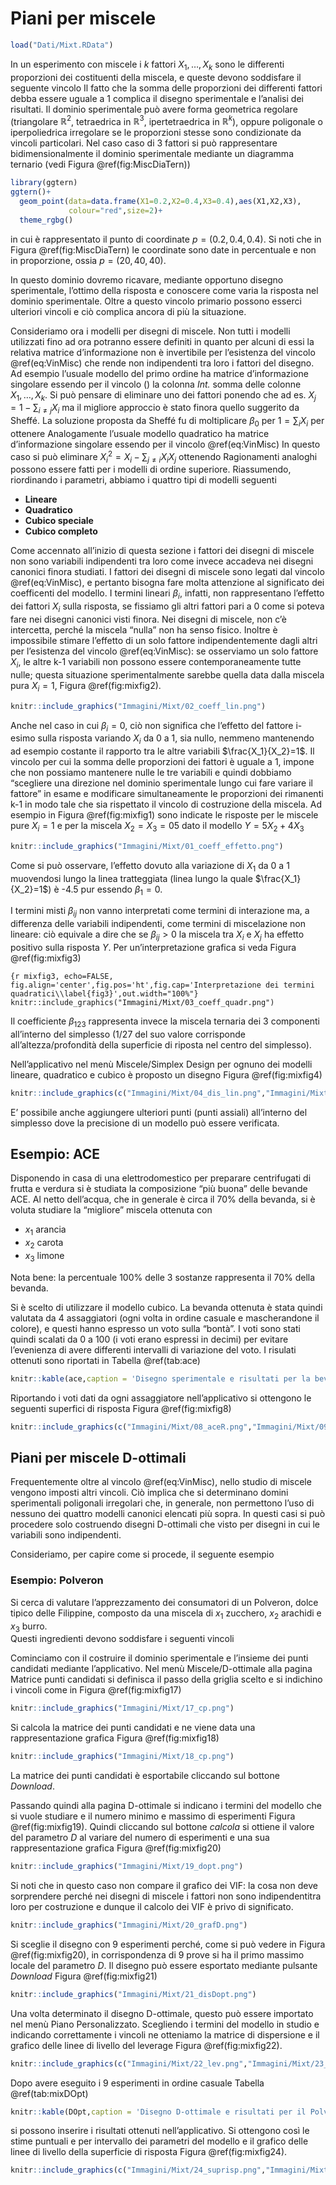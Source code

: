 # Piani per miscele


```r
load("Dati/Mixt.RData")
```

In un esperimento con miscele i $k$ fattori $X_1, \dots, X_k$ sono le differenti proporzioni dei costituenti della miscela, e queste devono soddisfare il seguente vincolo
 \begin{equation}
    X_1+\cdots+X_k=1.
    (\#eq:VinMisc)
 \end{equation}
Il fatto che la somma delle proporzioni dei differenti fattori debba essere uguale a $1$ complica il disegno sperimentale e l'analisi dei risultati. Il dominio sperimentale può avere forma geometrica regolare (triangolare $\mathbb{R}^2$, tetraedrica in $\mathbb{R}^3$, ipertetraedrica in $\mathbb{R}^k$), oppure poligonale o iperpoliedrica irregolare se le proporzioni stesse sono condizionate da vincoli particolari.
Nel caso caso di $3$ fattori si può rappresentare bidimensionalmente il dominio sperimentale mediante un diagramma ternario (vedi Figura \@ref(fig:MiscDiaTern))

```r
library(ggtern)
ggtern()+
  geom_point(data=data.frame(X1=0.2,X2=0.4,X3=0.4),aes(X1,X2,X3),
             colour="red",size=2)+
  theme_rgbg()
```

in cui è rappresentato il punto di coordinate $p=(0.2,0.4,0.4)$. Si noti che in Figura \@ref(fig:MiscDiaTern) le coordinate sono date in percentuale e non in proporzione, ossia $p=(20,40,40)$.

In questo dominio dovremo ricavare, mediante opportuno disegno sperimentale, l'ottimo della risposta e conoscere come varia la risposta nel dominio sperimentale.
Oltre a questo vincolo primario possono esserci ulteriori vincoli e ciò complica ancora di più la situazione.

Consideriamo ora i modelli per disegni di miscele. Non tutti i modelli utilizzati fino ad ora potranno essere definiti in quanto per alcuni di essi la relativa matrice d'informazione non è invertibile per l'esistenza del vincolo \@ref(eq:VinMisc) che rende non indipendenti tra loro i fattori del disegno. 
Ad esempio l'usuale modello del primo ordine
\begin{equation*}
    Y=\beta_0+\sum_{i=1}^k\beta_iX_i+\epsilon
\end{equation*}
ha matrice d'informazione singolare essendo per il vincolo (\ref{eq:VinMisc}) la colonna *Int.* somma delle colonne $X_1,\dots,X_k$. Si può pensare di eliminare uno dei fattori ponendo che ad es. $X_j=1-\sum_{i\neq j}X_i$ ma il migliore approccio è stato finora quello suggerito da Sheffé. La soluzione proposta da Sheffé fu  di moltiplicare $\beta_0$ per $1=\sum_iX_i$ per ottenere
\begin{equation*}
    Y=\sum_{i=1}^k(\beta_0+\beta_i)X_i+\epsilon.
\end{equation*}
Analogamente l'usuale modello quadratico
\begin{equation*}
    Y=\sum_{i=1}^k\beta_iX_i+\sum_{i=1}^k\sum_{j>i}\beta_{ij}X_iX_j+\sum_{i=1}^k\beta_{ii}X_i^2+
    \epsilon
\end{equation*}
ha matrice d'informazione singolare essendo per il vincolo \@ref(eq:VinMisc)
\begin{equation*}
    X_i^2=X_iX_i=X_i(1-\sum_{j\neq i}X_j)=X_i-\sum_{j\neq i}X_iX_j.
\end{equation*}
In questo caso si può eliminare
$X_i^2=X_i-\sum_{j\neq i}X_iX_j$ ottenendo
\begin{equation*}
    Y=\sum_{i=1}^k(\beta_i+\beta_{ii})X_i++\sum_{i=1}^k\sum_{j>i}(\beta_{ij}-\beta_{ii}-\beta_{jj})X_iX_j
    +\epsilon.
\end{equation*}
Ragionamenti analoghi possono essere fatti per i modelli di ordine superiore.
Riassumendo, riordinando i parametri, abbiamo i quattro tipi di modelli seguenti

- **Lineare**
\begin{equation*}
    Y=\sum_{i=1}^k\beta_iX_i+\epsilon
\end{equation*}
- **Quadratico**
\begin{equation*}
    Y=\sum_{i=1}^k\beta_iX_i+\sum_{i=1}^k\sum_{j>i}\beta_{ij}X_iX_j+\epsilon
\end{equation*}
- **Cubico speciale**
\begin{equation*}
    Y=\sum_{i=1}^k\beta_iX_i+\sum_{i=1}^k\sum_{j>i}\beta_{ij}X_iX_j+
    +\sum_{i=1}^k\sum_{j>i}\sum_{k>j}\beta_{ijk}X_iX_jX_k+\epsilon
\end{equation*}
- **Cubico completo**
\begin{equation*}
    Y=\sum_{i=1}^k\beta_iX_i+\sum_{i=1}^k\sum_{j>i}\beta_{ij}X_iX_j+
    +\sum_{i=1}^k\sum_{j>i}\delta_{ij}X_iX_j(X_i-X_j)+
    +\sum_{i=1}^k\sum_{j>i}\sum_{k>j}\beta_{ijk}X_iX_jX_k+\epsilon.
\end{equation*}

Come accennato all'inizio di questa sezione i fattori dei disegni di miscele non sono  variabili indipendenti tra loro come invece accadeva nei disegni canonici finora studiati. I fattori dei disegni di miscele sono legati dal vincolo \@ref(eq:VinMisc), e pertanto bisogna fare molta attenzione al significato dei coefficenti del modello. I termini lineari $\beta_i$, infatti, non rappresentano l'effetto dei fattori $X_i$ sulla risposta, se fissiamo gli altri fattori pari a 0 come si poteva fare nei disegni canonici visti finora. Nei disegni di miscele, non c'è intercetta, perché la miscela "nulla" non ha senso fisico. Inoltre è impossibile stimare l'effetto di un solo fattore indipendentemente dagli altri per l'esistenza del vincolo \@ref(eq:VinMisc): se osserviamo un solo fattore $X_i$, le altre k-1 variabili non possono essere contemporaneamente tutte nulle; questa situazione sperimentalmente sarebbe quella data dalla miscela pura $X_i=1$, Figura \@ref(fig:mixfig2).

```r
knitr::include_graphics("Immagini/Mixt/02_coeff_lin.png")
```

Anche nel caso in cui $\beta_i=0$, ciò non significa che l'effetto del fattore i-esimo sulla risposta variando $X_i$  da 0 a 1, sia nullo, nemmeno mantenendo ad esempio costante il rapporto tra le altre variabili $\frac{X_1}{X_2}=1$. Il vincolo per cui la somma delle proporzioni dei fattori è uguale a 1, impone che non possiamo mantenere nulle le tre variabili e quindi dobbiamo "scegliere una direzione nel dominio sperimentale lungo cui fare variare il fattore" in esame e modificare simultaneamente le proporzioni dei rimanenti k-1 in modo tale che sia rispettato il vincolo di costruzione della miscela. Ad esempio in Figura \@ref(fig:mixfig1) sono indicate le risposte per le miscele pure $X_i=1$ e per la miscela $X_2=X_3=05$ dato il modello $Y=5X_2+4X_3$

```r
knitr::include_graphics("Immagini/Mixt/01_coeff_effetto.png")
```

Come si può osservare, l'effetto dovuto alla variazione di $X_1$ da 0 a 1 muovendosi lungo la linea tratteggiata (linea lungo la quale $\frac{X_1}{X_2}=1$) è -4.5 pur essendo $\beta_1=0$.


I termini misti $\beta_{ij}$ non vanno interpretati come termini di interazione ma, a differenza delle variabili indipendenti, come termini di miscelazione non lineare: ciò equivale a dire che se $\beta_{ij}>0$ la miscela tra $X_i$ e $X_j$ ha effetto positivo sulla risposta $Y$. Per un'interpretazione grafica si veda Figura \@ref(fig:mixfig3)

```{r mixfig3, echo=FALSE, fig.align='center',fig.pos='ht',fig.cap='Interpretazione dei termini quadratici\\label{fig3}',out.width="100%"}
knitr::include_graphics("Immagini/Mixt/03_coeff_quadr.png")
```

Il coefficiente $\beta_{123}$ rappresenta invece la miscela ternaria dei 3 componenti all'interno del simplesso (1/27 del suo valore corrisponde all'altezza/profondità della superficie di riposta nel centro del simplesso).


Nell'applicativo nel menù Miscele/Simplex Design per ognuno dei modelli lineare, quadratico e cubico è proposto un disegno Figura \@ref(fig:mixfig4)

```r
knitr::include_graphics(c("Immagini/Mixt/04_dis_lin.png","Immagini/Mixt/05_dis_quad.png","Immagini/Mixt/06_dis_cub.png","Immagini/Mixt/07_dis_cub.png"))
```

E' possibile anche aggiungere ulteriori punti (punti assiali) all'interno del simplesso dove la precisione di un modello può essere verificata.

## Esempio: ACE

Disponendo in casa di una elettrodomestico per preparare centrifugati di frutta e verdura si è studiata la composizione "più buona" delle bevande ACE. Al netto dell'acqua, che in generale è circa il 70% della bevanda, si è voluta studiare la "migliore" miscela ottenuta con 

+ $x_1$ arancia
+ $x_2$ carota
+ $x_3$ limone

Nota bene: la percentuale 100% delle 3 sostanze rappresenta il 70% della bevanda.

Si è scelto di utilizzare il modello cubico. La bevanda ottenuta è stata quindi valutata da 4 assaggiatori (ogni volta in ordine casuale e mascherandone il colore), e questi hanno espresso un voto sulla "bontà". I voti sono stati quindi scalati da 0 a 100 (i voti erano espressi in decimi) per evitare l'evenienza di avere differenti intervalli di variazione del voto. I risulati ottenuti sono riportati in Tabella \@ref(tab:ace)

```r
knitr::kable(ace,caption = 'Disegno sperimentale e risultati per la bevanda ACE')
```

Riportando i voti dati da ogni assaggiatore nell'applicativo si ottengono le seguenti superfici di risposta Figura \@ref(fig:mixfig8)

```r
knitr::include_graphics(c("Immagini/Mixt/08_aceR.png","Immagini/Mixt/09_aceP.png","Immagini/Mixt/10_aceM.png","Immagini/Mixt/11_aceD.png"))
```

\newpage
## Piani per miscele D-ottimali
Frequentemente oltre al vincolo \@ref(eq:VinMisc), nello studio di miscele vengono imposti altri vincoli. Ciò implica che si determinano domini sperimentali poligonali irregolari che, in generale, non permettono l'uso di nessuno dei quattro modelli canonici elencati più sopra. In questi casi si può procedere solo costruendo disegni D-ottimali che visto per disegni in cui le variabili sono indipendenti. 

Consideriamo, per capire come si procede, il seguente esempio

### Esempio: Polveron
Si cerca di valutare l'apprezzamento dei consumatori di un Polveron, dolce tipico delle Filippine, composto da una miscela di $x_1$ zucchero, $x_2$ arachidi e $x_3$ burro.   
Questi ingredienti devono soddisfare i seguenti vincoli
\begin{eqnarray*}
  0.00& \leq x1 \leq & 0.80\\
  0.10&\leq x2 \leq & 0.95 \\
  0.05&\leq x3 \leq & 0.50
\end{eqnarray*}

Cominciamo con il costruire il dominio sperimentale e l'insieme dei punti candidati mediante l'applicativo. Nel menù Miscele/D-ottimale alla pagina Matrice punti candidati si definisca il passo della griglia scelto e si indichino i vincoli come in Figura \@ref(fig:mixfig17)

```r
knitr::include_graphics("Immagini/Mixt/17_cp.png")
```

Si calcola la matrice dei punti candidati e ne viene data una rappresentazione grafica Figura \@ref(fig:mixfig18)

```r
knitr::include_graphics("Immagini/Mixt/18_cp.png")
```

La matrice dei punti candidati è esportabile cliccando sul bottone *Download*. 

Passando quindi alla pagina D-ottimale si indicano i termini del modello che si vuole studiare e il numero minimo e massimo di esperimenti Figura \@ref(fig:mixfig19). Quindi cliccando sul bottone *calcola* si ottiene il valore del parametro $D$ al variare del numero di esperimenti e una sua rappresentazione grafica Figura \@ref(fig:mixfig20)

```r
knitr::include_graphics("Immagini/Mixt/19_dopt.png")
```
Si noti che in questo caso non compare il grafico dei VIF: la cosa non deve sorprendere perché nei disegni di miscele i fattori non sono indipendentitra loro  per costruzione e dunque il calcolo dei VIF è privo di significato.

```r
knitr::include_graphics("Immagini/Mixt/20_grafD.png")
```

Si sceglie il disegno con 9 esperimenti perché, come si può vedere in Figura \@ref(fig:mixfig20), in corrispondenza di 9 prove si ha il primo massimo locale del parametro $D$. Il disegno può essere esportato mediante pulsante *Download* Figura \@ref(fig:mixfig21)

```r
knitr::include_graphics("Immagini/Mixt/21_disDopt.png")
```

Una volta determinato il disegno D-ottimale, questo può essere importato nel menù Piano Personalizzato. Scegliendo i termini del modello in studio e indicando correttamente i vincoli ne otteniamo la matrice di dispersione e il grafico delle linee di livello del leverage Figura \@ref(fig:mixfig22).

```r
knitr::include_graphics(c("Immagini/Mixt/22_lev.png","Immagini/Mixt/23_lev.png"))
```

Dopo avere eseguito i 9 esperimenti in ordine casuale Tabella \@ref(tab:mixDOpt)

```r
knitr::kable(DOpt,caption = 'Disegno D-ottimale e risultati per il Polveron ')
```

si possono inserire i risultati ottenuti nell'applicativo. Si ottengono così le stime puntuali e per intervallo dei parametri del modello e il grafico delle linee di livello della superficie di risposta Figura \@ref(fig:mixfig24).

```r
knitr::include_graphics(c("Immagini/Mixt/24_suprisp.png","Immagini/Mixt/25_suprisp.png"))
```
